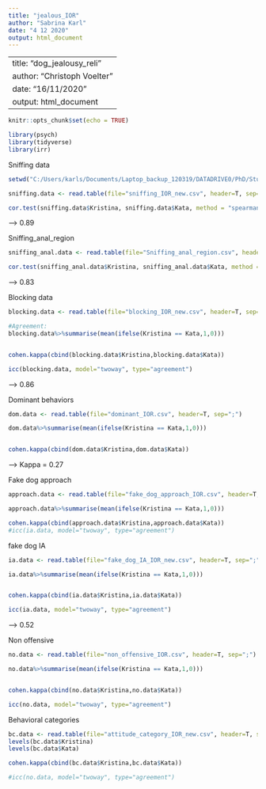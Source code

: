 ---
title: "jealous_IOR"
author: "Sabrina Karl"
date: "4 12 2020"
output: html_document
---

---
title: "dog_jealousy_reli"
author: "Christoph Voelter"
date: "16/11/2020"
output: html_document
---

```{r setup, include=FALSE}
knitr::opts_chunk$set(echo = TRUE)

library(psych)
library(tidyverse)
library(irr)
```

Sniffing data
```{r}
setwd("C:/Users/karls/Documents/Laptop_backup_120319/DATADRIVE0/PhD/Studien/jealousy_behavioural/interreliability_coding/IOR_files_N=51")

sniffing.data <- read.table(file="sniffing_IOR_new.csv", header=T, sep=";")

cor.test(sniffing.data$Kristina, sniffing.data$Kata, method = "spearman", use ="complete.obs")


```
--> 0.89

Sniffing_anal_region
```{r}
sniffing_anal.data <- read.table(file="Sniffing_anal_region.csv", header=T, sep=";")

cor.test(sniffing_anal.data$Kristina, sniffing_anal.data$Kata, method = "spearman", use ="complete.obs")


```
--> 0.83

Blocking data
```{r}
blocking.data <- read.table(file="blocking_IOR_new.csv", header=T, sep=";")

#Agreement:
blocking.data%>%summarise(mean(ifelse(Kristina == Kata,1,0)))


cohen.kappa(cbind(blocking.data$Kristina,blocking.data$Kata))

icc(blocking.data, model="twoway", type="agreement")
```
--> 0.86


Dominant behaviors
```{r}
dom.data <- read.table(file="dominant_IOR.csv", header=T, sep=";")

dom.data%>%summarise(mean(ifelse(Kristina == Kata,1,0)))


cohen.kappa(cbind(dom.data$Kristina,dom.data$Kata))
```

--> Kappa = 0.27

Fake dog approach
```{r}
approach.data <- read.table(file="fake_dog_approach_IOR.csv", header=T, sep=";")

approach.data%>%summarise(mean(ifelse(Kristina == Kata,1,0)))

cohen.kappa(cbind(approach.data$Kristina,approach.data$Kata))
#icc(ia.data, model="twoway", type="agreement")
```
fake dog IA
```{r}
ia.data <- read.table(file="fake_dog_IA_IOR_new.csv", header=T, sep=";")

ia.data%>%summarise(mean(ifelse(Kristina == Kata,1,0)))


cohen.kappa(cbind(ia.data$Kristina,ia.data$Kata))

icc(ia.data, model="twoway", type="agreement")
```
--> 0.52

Non offensive
```{r}
no.data <- read.table(file="non_offensive_IOR.csv", header=T, sep=";")

no.data%>%summarise(mean(ifelse(Kristina == Kata,1,0)))


cohen.kappa(cbind(no.data$Kristina,no.data$Kata))

icc(no.data, model="twoway", type="agreement")

```



Behavioral categories
```{r}
bc.data <- read.table(file="attitude_category_IOR_new.csv", header=T, sep=";")
levels(bc.data$Kristina)
levels(bc.data$Kata)

cohen.kappa(cbind(bc.data$Kristina,bc.data$Kata))

#icc(no.data, model="twoway", type="agreement")
```
